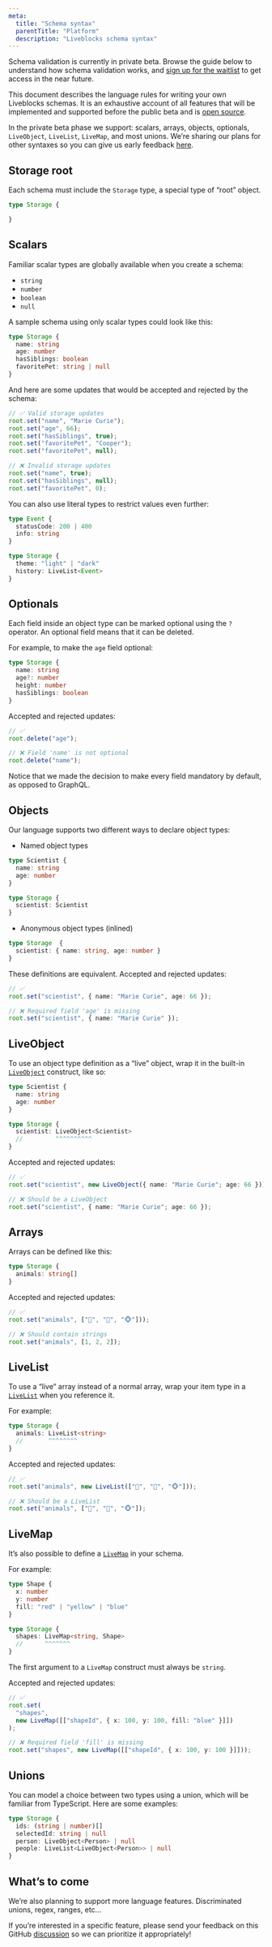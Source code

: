 ```yaml
---
meta:
  title: "Schema syntax"
  parentTitle: "Platform"
  description: "Liveblocks schema syntax"
---
```


<Banner title="Private beta">

Schema validation is currently in private beta. Browse the guide below to
understand how schema validation works, and
[sign up for the waitlist](https://docs.google.com/forms/d/197IrpiyeqlJo9xOCOfzwdcwBIk6nisk9pToJe3st3Ng/viewform)
to get access in the near future.

</Banner>

This document describes the language rules for writing your own Liveblocks
schemas. It is an exhaustive account of all features that will be implemented
and supported before the public beta and is
[open source](https://github.com/liveblocks/liveblocks/tree/main/schema-lang).

In the private beta phase we support: scalars, arrays, objects, optionals,
`LiveObject`, `LiveList`, `LiveMap`, and most unions. We’re sharing our plans
for other syntaxes so you can give us early feedback
[here](https://github.com/liveblocks/liveblocks/discussions/674).

## Storage root

Each schema must include the `Storage` type, a special type of “root” object.

```ts
type Storage {

}
```

## Scalars

Familiar scalar types are globally available when you create a schema:

- `string`
- `number`
- `boolean`
- `null`

A sample schema using only scalar types could look like this:

```ts
type Storage {
  name: string
  age: number
  hasSiblings: boolean
  favoritePet: string | null
}
```

And here are some updates that would be accepted and rejected by the schema:

```ts
// ✅ Valid storage updates
root.set("name", "Marie Curie");
root.set("age", 66);
root.set("hasSiblings", true);
root.set("favoritePet", "Cooper");
root.set("favoritePet", null);

// ❌ Invalid storage updates
root.set("name", true);
root.set("hasSiblings", null);
root.set("favoritePet", 0);
```

You can also use literal types to restrict values even further:

```ts
type Event {
  statusCode: 200 | 400
  info: string
}

type Storage {
  theme: "light" | "dark"
  history: LiveList<Event>
}
```

## Optionals

Each field inside an object type can be marked optional using the `?` operator.
An optional field means that it can be deleted.

For example, to make the `age` field optional:

```ts highlight="3"
type Storage {
  name: string
  age?: number
  height: number
  hasSiblings: boolean
}
```

Accepted and rejected updates:

```ts
// ✅
root.delete("age");

// ❌ Field 'name' is not optional
root.delete("name");
```

<Banner title="Comparison with GraphQL">
  Notice that we made the decision to make every field mandatory by default, as
  opposed to GraphQL.
</Banner>

## Objects

Our language supports two different ways to declare object types:

- Named object types

```ts
type Scientist {
  name: string
  age: number
}

type Storage {
  scientist: Scientist
}
```

- Anonymous object types (inlined)

```ts
type Storage  {
  scientist: { name: string, age: number }
}
```

These definitions are equivalent. Accepted and rejected updates:

```ts
// ✅
root.set("scientist", { name: "Marie Curie", age: 66 });

// ❌ Required field 'age' is missing
root.set("scientist", { name: "Marie Curie" });
```

## LiveObject

To use an object type definition as a “live” object, wrap it in the built-in
[`LiveObject`](/docs/api-reference/liveblocks-client#LiveObject) construct, like
so:

```ts
type Scientist {
  name: string
  age: number
}

type Storage {
  scientist: LiveObject<Scientist>
  //         ^^^^^^^^^^
}
```

Accepted and rejected updates:

```ts
// ✅
root.set("scientist", new LiveObject({ name: "Marie Curie"; age: 66 }));

// ❌ Should be a LiveObject
root.set("scientist", { name: "Marie Curie"; age: 66 });
```

## Arrays

Arrays can be defined like this:

```ts
type Storage {
  animals: string[]
}
```

Accepted and rejected updates:

```ts
// ✅
root.set("animals", ["🦁", "🦊", "🐵"]));

// ❌ Should contain strings
root.set("animals", [1, 2, 2]);
```

## LiveList

To use a “live” array instead of a normal array, wrap your item type in a
[`LiveList`](/docs/api-reference/liveblocks-client#LiveList) when you reference
it.

For example:

```ts
type Storage {
  animals: LiveList<string>
  //       ^^^^^^^^
}
```

Accepted and rejected updates:

```ts
// ✅
root.set("animals", new LiveList(["🦁", "🦊", "🐵"]));

// ❌ Should be a LiveList
root.set("animals", ["🦁", "🦊", "🐵"]);
```

## LiveMap

It’s also possible to define a
[`LiveMap`](/docs/api-reference/liveblocks-client#LiveMap) in your schema.

For example:

```ts
type Shape {
  x: number
  y: number
  fill: "red" | "yellow" | "blue"
}

type Storage {
  shapes: LiveMap<string, Shape>
  //      ^^^^^^^
}
```

The first argument to a `LiveMap` construct must always be `string`.

Accepted and rejected updates:

```ts
// ✅
root.set(
  "shapes",
  new LiveMap([["shapeId", { x: 100, y: 100, fill: "blue" }]])
);

// ❌ Required field 'fill' is missing
root.set("shapes", new LiveMap([["shapeId", { x: 100, y: 100 }]]));
```

## Unions

You can model a choice between two types using a union, which will be familiar
from TypeScript. Here are some examples:

```ts
type Storage {
  ids: (string | number)[]
  selectedId: string | null
  person: LiveObject<Person> | null
  people: LiveList<LiveObject<Person>> | null
}
```

## What’s to come

We’re also planning to support more language features. Discriminated unions,
regex, ranges, etc...

If you’re interested in a specific feature, please send your feedback on this
GitHub [discussion](https://github.com/liveblocks/liveblocks/discussions/674) so
we can prioritize it appropriately!
